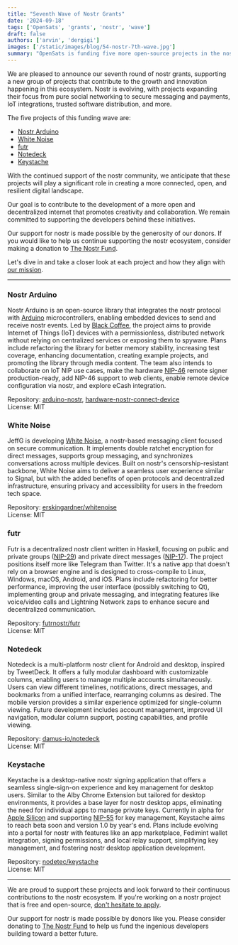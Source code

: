 ```yaml
---
title: "Seventh Wave of Nostr Grants"
date: '2024-09-18'
tags: ['OpenSats', 'grants', 'nostr', 'wave']
draft: false
authors: ['arvin', 'dergigi']
images: ['/static/images/blog/54-nostr-7th-wave.jpg']
summary: "OpenSats is funding five more open-source projects in the nostr ecosystem."
---
```


We are pleased to announce our seventh round of nostr grants, supporting a new
group of projects that contribute to the growth and innovation happening in this
ecosystem. Nostr is evolving, with projects expanding their focus from pure
social networking to secure messaging and payments, IoT integrations, trusted
software distribution, and more.

The five projects of this funding wave are:

- [Nostr Arduino](#nostr-arduino)
- [White Noise](#white-noise)
- [futr](#futr)
- [Notedeck](#notedeck)
- [Keystache](#keystache)

With the continued support of the nostr community, we anticipate that these
projects will play a significant role in creating a more connected, open, and
resilient digital landscape.

Our goal is to contribute to the development of a more open and decentralized
internet that promotes creativity and collaboration. We remain committed to
supporting the developers behind these initiatives.

Our support for nostr is made possible by the generosity of our donors. If you
would like to help us continue supporting the nostr ecosystem, consider making a
donation to [The Nostr Fund](/funds/nostr).

<center>
    <DonateToNostrFundButton/>
</center>

Let's dive in and take a closer look at each project and how they align with [our
mission](/mission).

---

### Nostr Arduino

Nostr Arduino is an open-source library that integrates the nostr protocol with
[Arduino](https://www.arduino.cc/en/Guide/Introduction) microcontrollers,
enabling embedded devices to send and receive nostr events. Led by [Black
Coffee](https://github.com/blackcoffeexbt/), the project aims to provide
Internet of Things (IoT) devices with a permissionless, distributed network
without relying on centralized services or exposing them to spyware. Plans
include refactoring the library for better memory stability, increasing test
coverage, enhancing documentation, creating example projects, and promoting the
library through media content. The team also intends to collaborate on IoT NIP
use cases, make the hardware [NIP-46] remote signer production-ready, add NIP-46
support to web clients, enable remote device configuration via nostr, and
explore eCash integration.

Repository: [arduino-nostr](https://github.com/blackcoffeexbt/arduino-nostr),
[hardware-nostr-connect-device](https://github.com/blackcoffeexbt/hardware-nostr-connect-device)  
License: MIT

[NIP-46]: https://github.com/nostr-protocol/nips/blob/master/46.md

### White Noise

JeffG is developing [White Noise](https://github.com/erskingardner/whitenoise),
a nostr-based messaging client focused on secure communication. It implements
double ratchet encryption for direct messages, supports group messaging, and
synchronizes conversations across multiple devices. Built on nostr's
censorship-resistant backbone, White Noise aims to deliver a seamless user
experience similar to Signal, but with the added benefits of open protocols and
decentralized infrastructure, ensuring privacy and accessibility for users in
the freedom tech space.

Repository:
[erskingardner/whitenoise](https://github.com/erskingardner/whitenoise)  
License: MIT  

### futr

Futr is a decentralized nostr client written in Haskell, focusing on public and
private groups ([NIP-29]) and private direct messages ([NIP-17]). The project
positions itself more like Telegram than Twitter. It's a native app that doesn't
rely on a browser engine and is designed to cross-compile to Linux, Windows,
macOS, Android, and iOS. Plans include refactoring for better performance,
improving the user interface (possibly switching to Qt), implementing group and
private messaging, and integrating features like voice/video calls and Lightning
Network zaps to enhance secure and decentralized communication.

Repository: [futrnostr/futr](https://github.com/futrnostr/futr)  
License: MIT

[NIP-29]: https://github.com/nostr-protocol/nips/blob/master/29.md
[NIP-17]: https://github.com/nostr-protocol/nips/blob/master/17.md

### Notedeck

Notedeck is a multi-platform nostr client for Android and desktop, inspired by
TweetDeck. It offers a fully modular dashboard with customizable columns,
enabling users to manage multiple accounts simultaneously. Users can view
different timelines, notifications, direct messages, and bookmarks from a
unified interface, rearranging columns as desired. The mobile version provides a
similar experience optimized for single-column viewing. Future development
includes account management, improved UI navigation, modular column support,
posting capabilities, and profile viewing.

Repository: [damus-io/notedeck](https://github.com/damus-io/notedeck)  
License: MIT  

### Keystache

Keystache is a desktop-native nostr signing application that offers a seamless
single-sign-on experience and key management for desktop users. Similar to the
Alby Chrome Extension but tailored for desktop environments, it provides a base
layer for nostr desktop apps, eliminating the need for individual apps to manage
private keys. 
Currently in alpha for [Apple
Silicon](https://en.wikipedia.org/wiki/Apple_silicon) and supporting [NIP-55]
for key management, Keystache aims to reach beta soon and version 1.0 by year's
end. Plans include evolving into a portal for nostr with features like an app
marketplace, Fedimint wallet integration, signing permissions, and local relay
support, simplifying key management, and fostering nostr desktop application
development.

Repository: [nodetec/keystache](https://github.com/nodetec/keystache)  
License: MIT

[NIP-55]: https://github.com/nostr-protocol/nips/blob/master/55.md

---

We are proud to support these projects and look forward to their continuous
contributions to the nostr ecosystem.  If you're working on a nostr project that
is free and open-source, [don't hesitate to apply](/apply).

Our support for nostr is made possible by donors like you. Please consider
donating to [The Nostr Fund](/funds/nostr) to help us fund the ingenious
developers building toward a better future.

<center>
    <DonateToNostrFundButton/>
</center>
